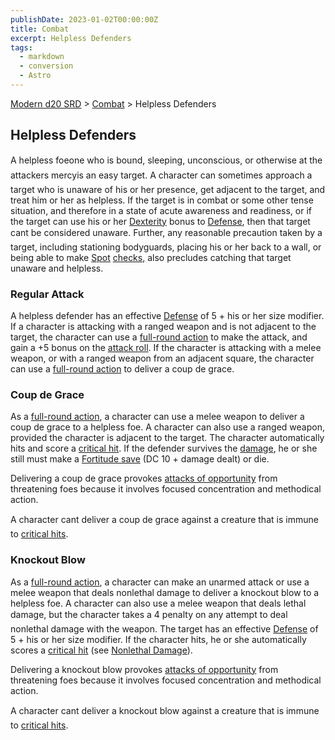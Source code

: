 ```yaml
---
publishDate: 2023-01-02T00:00:00Z
title: Combat
excerpt: Helpless Defenders
tags:
  - markdown
  - conversion
  - Astro
---
```


[Modern d20 SRD](/#modernD20) > [Combat](modern-d20-srd-combat-index) > Helpless Defenders

## Helpless Defenders

A helpless foeone who is bound, sleeping, unconscious, or otherwise at the attackers mercyis an easy target. A character can sometimes approach a target who is unaware of his or her presence, get adjacent to the target, and treat him or her as helpless. If the target is in combat or some other tense situation, and therefore in a state of acute awareness and readiness, or if the target can use his or her [Dexterity](modern-d20-srd-basics-ability-scores) bonus to [Defense](modern-d20-srd-combat-defense), then that target cant be considered unaware. Further, any reasonable precaution taken by a target, including stationing bodyguards, placing his or her back to a wall, or being able to make [Spot](modern-d20-srd-skills-spot) [checks](modern-d20-srd-skills-skill-basics-php#skill-check-index), also precludes catching that target unaware and helpless.

### Regular Attack

A helpless defender has an effective [Defense](modern-d20-srd-combat-defense) of 5 + his or her size modifier. If a character is attacking with a ranged weapon and is not adjacent to the target, the character can use a [full-round action](modern-d20-srd-combat-full-round-actions) to make the attack, and gain a +5 bonus on the [attack roll](modern-d20-srd-combat-attack-roll). If the character is attacking with a melee weapon, or with a ranged weapon from an adjacent square, the character can use a [full-round action](modern-d20-srd-combat-full-round-actions) to deliver a coup de grace.

### Coup de Grace

As a [full-round action](modern-d20-srd-combat-full-round-actions), a character can use a melee weapon to deliver a coup de grace to a helpless foe. A character can also use a ranged weapon, provided the character is adjacent to the target. The character automatically hits and score a [critical hit](modern-d20-srd-combat-critical-hits). If the defender survives the [damage](modern-d20-srd-combat-damage), he or she still must make a [Fortitude save](modern-d20-srd-basics-saving-throws) (DC 10 + damage dealt) or die.

Delivering a coup de grace provokes [attacks of opportunity](modern-d20-srd-combat-attacks-of-opportunity) from threatening foes because it involves focused concentration and methodical action.

A character cant deliver a coup de grace against a creature that is immune to [critical hits](modern-d20-srd-combat-critical-hits).

### Knockout Blow

As a [full-round action](modern-d20-srd-combat-full-round-actions), a character can make an unarmed attack or use a melee weapon that deals nonlethal damage to deliver a knockout blow to a helpless foe. A character can also use a melee weapon that deals lethal damage, but the character takes a 4 penalty on any attempt to deal nonlethal damage with the weapon. The target has an effective [Defense](modern-d20-srd-combat-defense) of 5 + his or her size modifier. If the character hits, he or she automatically scores a [critical hit](modern-d20-srd-combat-critical-hits) (see [Nonlethal Damage](modern-d20-srd-combat-damage)).

Delivering a knockout blow provokes [attacks of opportunity](modern-d20-srd-combat-attacks-of-opportunity) from threatening foes because it involves focused concentration and methodical action.

A character cant deliver a knockout blow against a creature that is immune to [critical hits](modern-d20-srd-combat-critical-hits).
